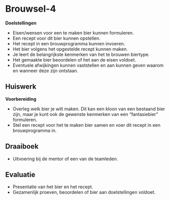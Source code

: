# Brouwsel-4 {#brouwsel-4}

**Doelstellingen**

-  Eisen/wensen voor een te maken bier kunnen formuleren.
-  Een recept voor dit bier kunnen opstellen.
-  Het recept in een brouwprogramma kunnen invoeren.
-  Het bier volgens het opgestelde recept kunnen maken.
-  Je leert de belangrijkste kenmerken van het te brouwen biertype.
-  Het gemaakte bier beoordelen of het aan de eisen voldoet.
-  Eventuele afwijkingen kunnen vaststellen en aan kunnen geven waarom en wanneer deze zijn ontstaan.

## Huiswerk {#b4-huiswerk}

**Voorbereiding**

-  Overleg welk bier je wilt maken. Dit kan een kloon van een bestaand bier zijn, maar je kunt ook de gewenste kenmerken van een "fantasiebier" formuleren.
-  Stel een recept voor het te maken bier samen en voer dit recept in een brouwprogramma in.

## Draaiboek {#b4-draaiboek}

-  Uitvoering bij de mentor of een van de teamleden.

## Evaluatie {#b4-evaluatie}

-  Presentatie van het bier en het recept.
-  Gezamenlijk proeven, beoordelen of bier aan doelstellingen voldoet.
